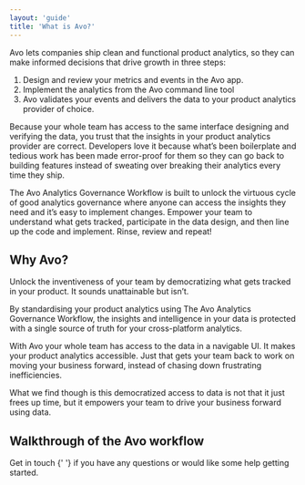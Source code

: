 ```yaml
---
layout: 'guide'
title: 'What is Avo?'
---
```



Avo lets companies ship clean and functional product analytics, so they can make informed decisions that drive growth in three steps:

1. Design and review your metrics and events in the Avo app.
2. Implement the analytics from the Avo command line tool
3. Avo validates your events and delivers the data to your product analytics provider of choice.

Because your whole team has access to the same interface designing and verifying the data, you trust that the insights in your product analytics provider are correct. Developers love it because what’s been boilerplate and tedious work has been made error-proof for them so they can go back to building features instead of sweating over breaking their analytics every time they ship.

The Avo Analytics Governance Workflow is built to unlock the virtuous cycle of good analytics governance where anyone can access the insights they need and it’s easy to implement changes. Empower your team to understand what gets tracked, participate in the data design, and then line up the code and implement. Rinse, review and repeat!

## Why Avo?

Unlock the inventiveness of your team by democratizing what gets tracked in your product. It sounds unattainable but isn’t.

By standardising your product analytics using The Avo Analytics Governance Workflow, the insights and intelligence in your data is protected with a single source of truth for your cross-platform analytics.

With Avo your whole team has access to the data in a navigable UI. It makes your product analytics accessible. Just that gets your team back to work on moving your business forward, instead of chasing down frustrating inefficiencies.

What we find though is this democratized access to data is not that it just frees up time, but it empowers your team to drive your business forward using data.

## Walkthrough of the Avo workflow

<YouTube videoId="RfFwY3vnMnw" />

<p>
  <Link passHref href="/help/troubleshooting">
    <a>Get in touch</a>
  </Link>{' '}
  if you have any questions or would like some help getting started.
</p>
